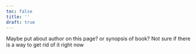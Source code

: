 ```yaml
---
toc: false
title: ''
draft: true
---
```


Maybe put about author on this page? or synopsis of book? Not sure if there is a way to get rid of it right now

